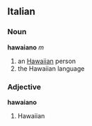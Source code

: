 ==Italian==
===Noun===
'''hawaiano''' ''m''
# an [[Hawaiian]] person
# the Hawaiian language

===Adjective===
'''hawaiano'''
# Hawaiian